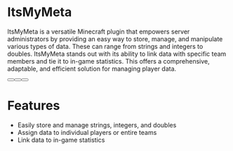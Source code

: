 # ItsMyMeta

ItsMyMeta is a versatile Minecraft plugin that empowers server administrators by providing an easy way to store, manage, and manipulate various types of data. These can range from strings and integers to doubles. ItsMyMeta stands out with its ability to link data with specific team members and tie it to in-game statistics. This offers a comprehensive, adaptable, and efficient solution for managing player data.

<div className="not-prose mb-16 mt-6 flex flex-wrap gap-3">
  <Button href="https://builtbybit.com/resources/28488/" arrow="right" children="Purchase" />
  <Button href="https://itsme.to/discord" children="Support" />
  <Button href="https://github.com/itsme-to/ItsMyMeta" children="Source" />
</div>

# Features

- Easily store and manage strings, integers, and doubles
- Assign data to individual players or entire teams
- Link data to in-game statistics